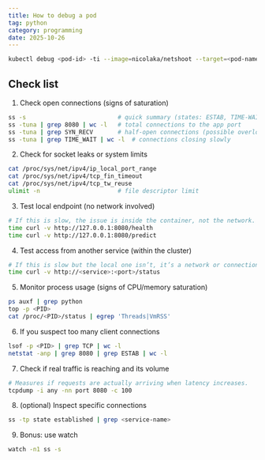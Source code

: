 ```yaml
---
title: How to debug a pod
tag: python
category: programming
date: 2025-10-26
---
```



<Card title="kubectl debug">

```sh
kubectl debug <pod-id> -ti --image=nicolaka/netshoot --target=<pod-name> --profile=sysadmin
```

</Card>

## Check list

1. Check open connections (signs of saturation)

```bash
ss -s                          # quick summary (states: ESTAB, TIME-WAIT, SYN-RECV)
ss -tuna | grep 8080 | wc -l   # total connections to the app port
ss -tuna | grep SYN_RECV       # half-open connections (possible overload)
ss -tuna | grep TIME_WAIT | wc -l  # connections closing slowly
```

2. Check for socket leaks or system limits

```bash
cat /proc/sys/net/ipv4/ip_local_port_range
cat /proc/sys/net/ipv4/tcp_fin_timeout
cat /proc/sys/net/ipv4/tcp_tw_reuse
ulimit -n                      # file descriptor limit
```

3. Test local endpoint (no network involved)

```bash
# If this is slow, the issue is inside the container, not the network.
time curl -v http://127.0.0.1:8080/health
time curl -v http://127.0.0.1:8080/predict
```

4. Test access from another service (within the cluster)

```bash
# If this is slow but the local one isn’t, it’s a network or connection bottleneck.
time curl -v http://<service>:<port>/status
```

5. Monitor process usage (signs of CPU/memory saturation)

```bash
ps auxf | grep python
top -p <PID>
cat /proc/<PID>/status | egrep 'Threads|VmRSS'
```

6. If you suspect too many client connections

```bash
lsof -p <PID> | grep TCP | wc -l
netstat -anp | grep 8080 | grep ESTAB | wc -l
```

7. Check if real traffic is reaching and its volume

```bash
# Measures if requests are actually arriving when latency increases.
tcpdump -i any -nn port 8080 -c 100
```

8. (optional) Inspect specific connections

```bash
ss -tp state established | grep <service-name>
```

9. Bonus: use watch

```bash
watch -n1 ss -s
```
